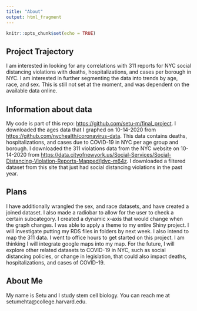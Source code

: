 ```yaml
---
title: "About"
output: html_fragment
---
```


```r
knitr::opts_chunk$set(echo = TRUE)
```

## Project Trajectory
I am interested in looking for any correlations with 311 reports for NYC social distancing violations with deaths, hospitalizations, and cases per borough in NYC. I am interested in further segmenting the data into trends by age, race, and sex. This is still not set at the moment, and was dependent on the available data online.


## Information about data
My code is part of this repo: <https://github.com/setu-m/final_project>.
I downloaded the ages data that I graphed on 10-14-2020 from <https://github.com/nychealth/coronavirus-data>. This data contains deaths, hospitalizations, and cases due to COVID-19 in NYC per age group and borough. I downloaded the 311 violations data from the NYC website on 10-14-2020 from <https://data.cityofnewyork.us/Social-Services/Social-Distancing-Violation-Reports-Mapped/jdvc-m64z>. I downloaded a filtered dataset from this site that just had social distancing violations in the past year.  

## Plans
I have additionally wrangled the sex, and race datasets, and have created a joined dataset. I also made a radiobar to allow for the user to check a certain subcategory. I created a dynamic x-axis that would change when the graph changes. I was able to apply a theme to my entire Shiny project. I will investigate putting my RDS files in folders by next week. I also intend to map the 311 data. I went to office hours to get started on this project. I am thinking I will integrate google maps into my map. For the future, I will explore other related datasets to COVID-19 in NYC, such as social distancing policies, or change in legislation, that could also impact deaths, hospitalizations, and cases of COVID-19. 

## About Me
My name is Setu and I study stem cell biology. You can reach me at setumehta@college.harvard.edu.